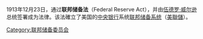 {{Expand language|1=en|time=2021-04-07T14:27:44+00:00}}
1913年12月23日，{{link-en|美国第63届国会|63rd United States Congress}}通过'''联邦储备法'''（Federal Reserve Act），并由[[伍德罗·威尔逊|伍德罗·威尔逊]]总统签署成为法律。该法確立了美国的[[中央银行|中央银行]]系统[[联邦储备系统|联邦储备系统]]（[[美联储|美聯儲]]）。

{{聯邦儲備委員會}}
{{伍德羅·威爾遜}}
[[Category:联邦储备委员会|Category:联邦储备委员会]]